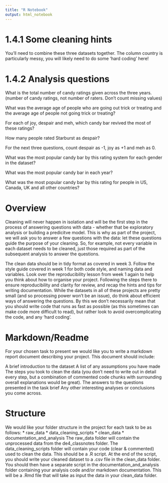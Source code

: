 ```yaml
---
title: "R Notebook"
output: html_notebook
---
```


# 1.4.1 Some cleaning hints
You’ll need to combine these three datasets together.
The column country is particularly messy, you will likely need to do some ‘hard coding’ here!

# 1.4.2 Analysis questions
What is the total number of candy ratings given across the three years. (number of candy ratings, not number of raters. Don’t count missing values)

What was the average age of people who are going out trick or treating and the average age of people not going trick or treating?

For each of joy, despair and meh, which candy bar revived the most of these ratings?

How many people rated Starburst as despair?

For the next three questions, count despair as -1, joy as +1 and meh as 0.

What was the most popular candy bar by this rating system for each gender in the dataset?

What was the most popular candy bar in each year?

What was the most popular candy bar by this rating for people in US, Canada, UK and all other countries?


# Overview

Cleaning will never happen in isolation and will be the first step in the process of answering questions with data - whether that be exploratory analysis or building a predicitve model. This is why as part of the project, we will ask you to answer a few questions with the data: let these questions guide the purpose of your cleaning. So, for example, not every variable in each dataset needs to be cleaned, just those required as part of the subsequent analysis to answer the questions.

The clean data should be in tidy format as covered in week 3.
Follow the style guide covered in week 1 for both code style, and naming data and variables.
Look over the reproducibility lesson from week 1 again to help you think about how to organise your project. Following the steps there to ensure reproducibility and clarity for review, and recap the hints and tips for writing documentation.
While the datasets in all of these projects are pretty small (and so processing power won’t be an issue), do think about efficient ways of answering the questions. By this we don’t necessarily mean that you should write code that runs as fast as possible (as this sometimes can make code more difficult to read), but rather look to avoid overcomplicating the code, and any ‘hard coding’.

# Markdown/Readme

For your chosen task to present we would like you to write a markdown report document describing your project. This document should include:

A brief introduction to the dataset
A list of any assumptions you have made
The steps you took to clean the data (you don’t need to write out in detail every step, but a combination of commented code chunks with surrounding overall explanations would be great).
The answers to the questions presented in the task brief
Any other interesting analyses or conclusions you come across.

# Structure
We would like your folder structure in the project for each task to be as follows:
* raw_data
* data_cleaning_scripts
* clean_data
* documentation_and_analysis
The raw_data folder will contain the unprocessed data from the de4_classnotes folder.
The data_cleaning_scripts folder will contain your code (clear & commented) used to clean the data. This should be a .R script. At the end of the script, you should write your cleaned dataset to a .csv file in the clean_data folder.
You should then have a separate script in the documentation_and_analysis folder containing your analysis code and/or markdown documentation. This will be a .Rmd file that will take as input the data in your clean_data folder.
